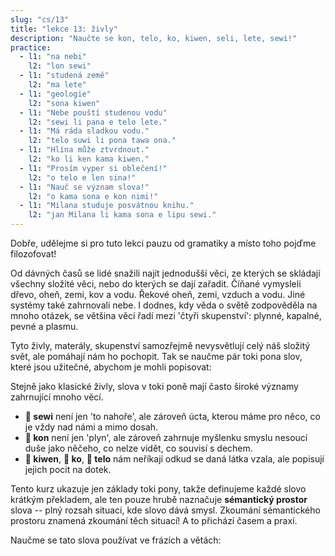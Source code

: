 ---
slug: "cs/13"
title: "lekce 13: živly"
description: "Naučte se kon, telo, ko, kiwen, seli, lete, sewi!"
practice:
  - l1: "na nebi"
    l2: "lon sewi"
  - l1: "studená země"
    l2: "ma lete"
  - l1: "geologie"
    l2: "sona kiwen"
  - l1: "Nebe pouští studenou vodu"
    l2: "sewi li pana e telo lete."
  - l1: "Má ráda sladkou vodu."
    l2: "telo suwi li pona tawa ona."
  - l1: "Hlína může ztvrdnout."
    l2: "ko li ken kama kiwen."
  - l1: "Prosím vyper si oblečení!"
    l2: "o telo e len sina!"
  - l1: "Nauč se význam slova!"
    l2: "o kama sona e kon nimi!"
  - l1: "Milana studuje posvátnou knihu."
    l2: "jan Milana li kama sona e lipu sewi."
---


Dobře, udělejme si pro tuto lekci pauzu od gramatiky a místo toho pojďme filozofovat!

Od dávných časů se lidé snažili najít jednodušší věci, ze kterých se skládají všechny složité věci, nebo do kterých se dají zařadit. Číňané vymysleli dřevo, oheň, zemi, kov a vodu. Řekové oheň, zemi, vzduch a vodu. Jiné systémy také zahrnovali nebe. I dodnes, kdy věda o světě zodpověděla na mnoho otázek, se většina věcí řadí mezi 'čtyři skupenství': plynné, kapalné, pevné a plasmu.

Tyto živly, materály, skupenství samozřejmě nevysvětlují celý náš složitý svět, ale pomáhají nám ho pochopit. Tak se naučme pár toki pona slov, které jsou užitečné, abychom je mohli popisovat:


<List>
  <Word sl="kon" m="vzduch, duše, podstata, význam" />
  <Word sl="telo" m="voda, řídká tekutina" />
  <Word sl="ko" m="měkká pevná látka nebo hustá tekutina, jako písek, hlína, těsto, lepidlo" />
  <Word sl="kiwen" m="tvrdá pevná látka, jako kámen, dřevo, kov" />
  <Word sl="seli" m="oheň, horké, hořet" />
  <Word sl="lete" m="studené" />
  <Word sl="sewi" m="nebe; vysoko, nadpřirozené" />
</List>

Stejně jako klasické živly, slova v toki poně mají často široké významy zahrnující mnoho věcí.
* **󱥚 sewi** není jen 'to nahoře', ale zároveň úcta, kterou máme pro něco, co je vždy nad námi a mimo dosah.
* **󱤝 kon** není jen 'plyn', ale zároveň zahrnuje myšlenku smyslu nesoucí duše jako něčeho, co nelze vidět, co souvisí s dechem.
* **󱤛 kiwen**, **󱤜 ko**, **󱥪 telo** nám neříkají odkud se daná látka vzala, ale popisují jejich pocit na dotek.

Tento kurz ukazuje jen základy toki pony, takže definujeme každé slovo krátkým překladem, ale ten pouze hrubě naznačuje **sémantický prostor** slova -- plný rozsah situací, kde slovo dává smysl. Zkoumání sémantického prostoru znamená zkoumání těch situací! A to přichází časem a praxí.

Naučme se tato slova používat ve frázích a větách:

<List>
  <Word sl="kiwen kasi" m="pevná část rostliny, dřevo" />
  <Word sl="ko lete" m="studené chmýří, sníh" />
  <Word sl="kon sewi" m="svatý duch" />
  <Word sl="telo nasa" m="tekutina způsobující opilost, alkohol" />
  <Sentence sl="lete li awen e moku." m="Chlad uchovává jídlo." />
  <Sentence sl="seli li moku e kiwen kasi." m="ˇOheň konzumuje dříví." />
  <Sentence sl="telo li kama tan sewi." m="Voda padá z nebe.<br />(Prší.)" />
  <Sentence sl="o kama sona e kon toki!" m="Nauč se význam proslovu!" />
</List>

<Practice exercises={frontmatter.practice} />